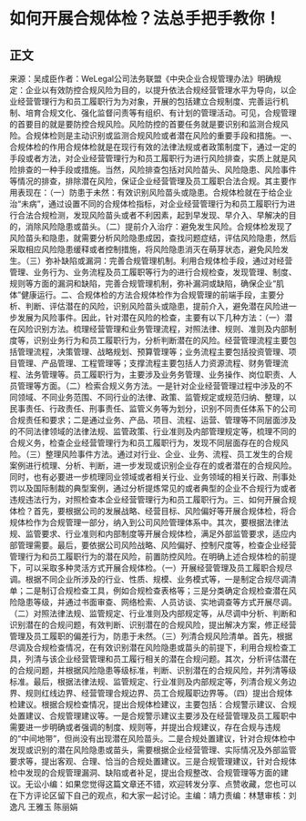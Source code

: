 # 如何开展合规体检？法总手把手教你！
## 正文
来源：吴成臣作者：WeLegal公司法务联盟《中央企业合规管理办法》明确规定：企业以有效防控合规风险为目的，以提升依法合规经营管理水平为导向，以企业经营管理行为和员工履职行为为对象，开展的包括建立合规制度、完善运行机制、培育合规文化、强化监督问责等有组织、有计划的管理活动。可见，合规管理的首要目的就是要防控合规风险。风险防控的首要任务就是要识别和监测合规风险。合规体检则是主动识别或监测合规风险或者潜在风险的重要手段和措施。一、合规体检的作用合规体检就是在现行有效的法律法规或者政策制度下，通过一定的手段或者方法，对企业经营管理行为和员工履职行为进行风险排查，实质上就是风险排查的一种手段或措施。当然，风险排查包括对风险苗头、风险隐患、风险事件等情况的排查，排除潜在风险，保证企业经营管理及员工履职合法合规。其主要作用表现在：（一）防患于未然：有效识别风险苗头或隐患。合规体检就在于给企业治“未病”，通过设置不同的合规体检指标，对企业经营管理行为和员工履职行为进行合法合规检测，发现风险苗头或者不利因素，起到早发现、早介入、早解决的目的，消除风险隐患或苗头。（二）提前介入治疗：避免发生风险。合规体检发现了风险苗头和隐患，就需要分析风险隐患成因，查找问题症结，评估风险隐患，然后采取相应风险隐患缓释或者控制措施，将风险隐患消灭在萌芽状态，避免风险发生。（三）弥补缺陷或漏洞：完善合规管理机制。利用合规体检手段，通过对经营管理、业务行为、业务流程及员工履职等行为的进行合规检查，发现管理、制度、规则等方面的漏洞和缺陷，完善合规管理机制，弥补漏洞或缺陷，确保企业“肌体”健康运行。二、合规体检的方法合规体检作为合规管理的前端手段，主要分析、判断、评估潜在的风险，识别风险苗头或隐患，提前介入，避免潜在风险进一步发展为风险事件。因此，针对潜在风险的检查，主要有以下几种方法：（一）潜在风险识别方法。梳理经营管理和业务管理流程，对照法律、规则、准则及内部制度等，识别业务行为和员工履职行为，分析判断潜在的风险。经营管理流程主要包括管理流程，决策管理、战略规划、预算管理等；业务流程主要包括投资管理、项目管理、产品管理、工程管理等；支撑流程主要包括人力资源流程、财务管理流程、法务管理等。员工履职行为，主要涉及业务务管理、业务操作、岗位职责、人员管理等方面。（二）检索合规义务方法。一是针对企业经营管理过程中涉及的不同领域、不同业务范围、不同行业的法律、政策、监管规定或规范归纳、整理，以民事责任、行政责任、刑事责任、监管义务等为划分，识别不同责任体系下的公司合规责任和要求；二是通过业务、产品、项目、流程、运营、管理等不同层面涉及的不同法律领域的法律法规、监管政策、行业准则及内部管理规定等，梳理不同的合规义务，检查企业经营管理行为和员工履职行为，发现不同层面存在的合规风险。（三）整理风险事件方法。通过对行业、企业、业务、流程、员工发生的合规案例进行梳理、分析、判断，进一步发现或识别企业存在的或者潜在的合规风险。同时，也有必要进一步梳理同业领域或者相关行业、业务领域的相关行政、刑事处罚以及国际制裁的典型案例，通过分析提炼常见的或者典型的企业不合规行为或者违规违法行为，对照检查本企业经营管理行为和员工履职行为。三、如何开展合规体检？首先，要根据公司的发展战略、经营目标、风险偏好等开展合规体检，将合规体检作为合规管理一部分，纳入到公司风险管理体系中。其次，要根据法律法规、监管要求、行业准则和内部制度等开展合规体检，满足外部监管要求，适应内部管理需要。最后，要依据公司风险战略、风险偏好、控制尺度等，检查企业经营管理行为和员工履职行为的潜在风险，前置防控风险。在明确上述合规体检的前提下，可以采取多种灵活方式开展合规体检。（一）开展经营管理及员工履职合规尽调。根据不同企业所涉及的行业、性质、规模、业务模式等，一是制定合规尽调清单；二是制订合规检查工具，例如合规检查表格等；三是分类确定合规检查潜在风险隐患等级，并通过书面审查、网络检索、人员访谈、实地调查等方式开展尽调。（二）对照法律法规、监管规定、行业准则及内部规定等，从尽调中分析、判断和识别潜在的合规问题，有效判断、识别潜在的合规风险，提出解决方案，修正经营管理及员工履职的偏差行为，防患于未然。（三）列清合规风险清单。首先，根据尽调及合规检查情况，在有效识别潜在风险隐患或苗头的前提下，利用合规检查工具，列清与该企业经营管理和员工履行相关的潜在合规问题。其次，分析评估潜在的合规问题，并根据风险隐患等级标准，判断、识别潜在的合规风险，并列清等级标准。最后，根据法律法规、监管规定、行业准则及内部规定等，列清合规义务边界、规则红线边界、经营管理合规边界、员工合规履职边界等。（四）提出合规体检建议。根据合规检查情况，提出合规体检建议，主要包括：合规警示建议、合规处置建议、合规管理建议等。一是合规警示建议主要涉及在经营管理及员工履职中需要进一步明确或者强调的制度、规则等，并提出合规建议，存在合规与违规的“中间地带”，但尚没有出现潜在风险苗头。二是合规处置建议，针对合规体检中发现或识别的潜在风险隐患或苗头，需要根据企业经营管理、实际情况及外部监管要求等，提出客观、合理、恰当的合规处置建议。三是合规管理建议，针对合规体检中发现的合规管理漏洞、缺陷或者补足，提出合规整改、合规管理等方面的建议。无讼小编：如果您觉得这篇文章还不错，欢迎转发分享、点赞收藏，您也可以在下方评论区留下自己的观点，和大家一起讨论。主编：靖力责编：林慧审核：刘逸凡 王雅玉 陈丽娟 